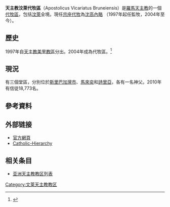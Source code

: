 {{Infobox Roman Catholic diocese
|name=汶萊
|jurisdiction=代牧區
|latin= Apostolicus Vicariatus Bruneiensis
|image = LocationBrunei.png
|caption = 
|location = [[汶萊|汶萊]]
|territory = [[汶萊|汶萊]]
|population = 
|rite = [[罗马礼|罗马礼]]
|patron = 
|province = 
|established = 2004年
|cathedral = 聖母升天主教座堂
|co-cathedral =
|leadership = 宗座代牧
|website = [http://www.bruneicola.com/Vicariate/The%20Roman%20Catholic%20Church%20in%20Brunei%20Darussalam.htm 官方網頁]
|pope = 
|metropolitan = 
|ordinary = 
|coadjutor archbishop =
|coadjutor bishop =
|auxiliary =
|emeritus =
}}

'''天主教汶萊代牧區'''（Apostolicus Vicariatus Bruneiensis）是[[羅馬天主教|羅馬天主教]]的一個[[代牧區|代牧區]]，包括[[汶萊|汶萊]]全境。現任[[宗座代牧|宗座代牧]]為[[沈高內略|沈高內略]] （1997年起任監牧，2004年至今）。

== 歷史 ==
1997年自[[天主教美里教區|天主教美里教區]]分出。2004年成為代牧區。<ref>{{cite news|publisher=[[天主教亞洲通訊社|天主教亞洲通訊社]]
|date=2004年11月5日
|title=教宗委任首位汶萊主教，教友歡迎教會獲升格為代牧區
|pages=
}}</ref>

== 現況 ==
有三個堂區，分別位於[[斯里巴加灣市|斯里巴加灣市]]、[[馬來奕|馬來奕]]和[[詩里亞|詩里亞]]，各有一名神父。2010年有信徒18,773名。

== 參考資料 ==
<div class="references-small">
<references />
</div>

== 外部链接 ==
* [https://web.archive.org/web/20080221013741/http://www.bruneicola.com/Vicariate/The%20Roman%20Catholic%20Church%20in%20Brunei%20Darussalam.htm 官方網頁]
* [http://www.catholic-hierarchy.org/diocese/dbrun.html Catholic-Hierarchy] {{Wayback|url=http://www.catholic-hierarchy.org/diocese/dbrun.html |date=20210204053010 }}

== 相关条目 ==
* [[亚洲天主教教区列表|亚洲天主教教区列表]]

[[Category:文莱天主教教区|Category:文莱天主教教区]]